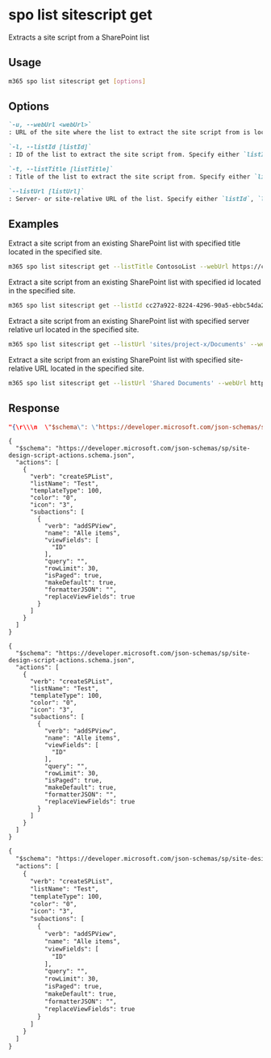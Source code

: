 
# spo list sitescript get

Extracts a site script from a SharePoint list

## Usage

```sh
m365 spo list sitescript get [options]
```

## Options

```md defintion-list
`-u, --webUrl <webUrl>`
: URL of the site where the list to extract the site script from is located.

`-l, --listId [listId]`
: ID of the list to extract the site script from. Specify either `listId`, `listTitle`, or `listUrl` but not multiple.

`-t, --listTitle [listTitle]`
: Title of the list to extract the site script from. Specify either `listId`, `listTitle`, or `listUrl` but not multiple.

`--listUrl [listUrl]`
: Server- or site-relative URL of the list. Specify either `listId`, `listTitle`, or `listUrl` but not multiple.
```

<Global />

## Examples

Extract a site script from an existing SharePoint list with specified title located in the specified site.

```sh
m365 spo list sitescript get --listTitle ContosoList --webUrl https://contoso.sharepoint.com/sites/project-x
```

Extract a site script from an existing SharePoint list with specified id located in the specified site.

```sh
m365 spo list sitescript get --listId cc27a922-8224-4296-90a5-ebbc54da2e85 --webUrl https://contoso.sharepoint.com/sites/project-x
```

Extract a site script from an existing SharePoint list with specified server relative url located in the specified site.

```sh
m365 spo list sitescript get --listUrl 'sites/project-x/Documents' --webUrl https://contoso.sharepoint.com/sites/project-x
```

Extract a site script from an existing SharePoint list with specified site-relative URL located in the specified site.

```sh
m365 spo list sitescript get --listUrl 'Shared Documents' --webUrl https://contoso.sharepoint.com/sites/project-x
```

## Response

<Tabs>
  <TabItem value="JSON">

  ```json
  "{\r\\\n  \"$schema\": \"https://developer.microsoft.com/json-schemas/sp/site-design-script-actions.schema.json\",\r\\\n  \"actions\": [\r\\\n    {\r\\\n      \"verb\": \"createSPList\",\r\\\n      \"listName\": \"Test\",\r\\\n      \"templateType\": 100,\r\\\n      \"color\": \"0\",\r\\\n      \"icon\": \"3\",\r\\\n      \"subactions\": [\r\\\n        {\r\\\n          \"verb\": \"addSPFieldXml\",\r\\\n          \"schemaXml\": \"<Field ID=\\\"{fa564e0f-0c70-4ab9-b863-0177e6ddd247}\\\" Type=\\\"Text\\\" Name=\\\"Title\\\" DisplayName=\\\"Title\\\" Required=\\\"TRUE\\\" SourceID=\\\"http://schemas.microsoft.com/sharepoint/v3\\\" StaticName=\\\"Title\\\" FromBaseType=\\\"TRUE\\\" MaxLength=\\\"255\\\" />\"\r\\\n        },\r\\\n        {\r\\\n          \"verb\": \"addSPFieldXml\",\r\\\n          \"schemaXml\": \"<Field ID=\\\"{b77cdbcf-5dce-4937-85a7-9fc202705c91}\\\" Group=\\\"_Hidden\\\" SourceID=\\\"http://schemas.microsoft.com/sharepoint/v4\\\" Name=\\\"IconOverlay\\\" StaticName=\\\"IconOverlay\\\" DisplayName=\\\"IconOverlay\\\" Type=\\\"Text\\\" Required=\\\"FALSE\\\" Hidden=\\\"TRUE\\\" />\"\r\\\n        },\r\\\n        {\r\\\n          \"verb\": \"addSPFieldXml\",\r\\\n          \"schemaXml\": \"<Field CustomFormatter=\\\"{&quot;elmType&quot;:&quot;div&quot;,&quot;style&quot;:{&quot;flex-wrap&quot;:&quot;wrap&quot;,&quot;display&quot;:&quot;flex&quot;},&quot;children&quot;:[{&quot;elmType&quot;:&quot;div&quot;,&quot;style&quot;:{&quot;box-sizing&quot;:&quot;border-box&quot;,&quot;padding&quot;:&quot;4px 8px 5px 8px&quot;,&quot;overflow&quot;:&quot;hidden&quot;,&quot;text-overflow&quot;:&quot;ellipsis&quot;,&quot;display&quot;:&quot;flex&quot;,&quot;border-radius&quot;:&quot;16px&quot;,&quot;height&quot;:&quot;24px&quot;,&quot;align-items&quot;:&quot;center&quot;,&quot;white-space&quot;:&quot;nowrap&quot;,&quot;margin&quot;:&quot;4px 4px 4px 4px&quot;},&quot;attributes&quot;:{&quot;class&quot;:{&quot;operator&quot;:&quot;:&quot;,&quot;operands&quot;:[{&quot;operator&quot;:&quot;==&quot;,&quot;operands&quot;:[&quot;@currentField&quot;,&quot;Choice 1&quot;]},&quot;sp-css-backgroundColor-BgCornflowerBlue sp-field-fontSizeSmall sp-css-color-CornflowerBlueFont&quot;,{&quot;operator&quot;:&quot;:&quot;,&quot;operands&quot;:[{&quot;operator&quot;:&quot;==&quot;,&quot;operands&quot;:[&quot;@currentField&quot;,&quot;Choice 2&quot;]},&quot;sp-css-backgroundColor-BgMintGreen sp-field-fontSizeSmall sp-css-color-MintGreenFont&quot;,{&quot;operator&quot;:&quot;:&quot;,&quot;operands&quot;:[{&quot;operator&quot;:&quot;==&quot;,&quot;operands&quot;:[&quot;@currentField&quot;,&quot;Keuze 3&quot;]},&quot;sp-css-backgroundColor-BgGold sp-field-fontSizeSmall sp-css-color-GoldFont&quot;,{&quot;operator&quot;:&quot;:&quot;,&quot;operands&quot;:[{&quot;operator&quot;:&quot;==&quot;,&quot;operands&quot;:[&quot;@currentField&quot;,&quot;&quot;]},&quot;&quot;,&quot;sp-field-borderAllRegular sp-field-borderAllSolid sp-css-borderColor-neutralSecondary&quot;]}]}]}]}},&quot;txtContent&quot;:&quot;@currentField&quot;}],&quot;templateId&quot;:&quot;BgColorChoicePill&quot;}\\\" DisplayName=\\\"SingleChoiceField\\\" FillInChoice=\\\"FALSE\\\" Format=\\\"Dropdown\\\" IsModern=\\\"TRUE\\\" Name=\\\"SingleChoiceField\\\" Title=\\\"SingleChoiceField\\\" Type=\\\"Choice\\\" ID=\\\"{9a802215-bf97-4a0d-8268-45785f054711}\\\" StaticName=\\\"SingleChoiceField\\\"><CHOICES><CHOICE>Choice 1</CHOICE><CHOICE>Choice 2</CHOICE><CHOICE>Keuze 3</CHOICE></CHOICES></Field>\"\r\\\n        },\r\\\n        {\r\\\n          \"verb\": \"addSPFieldXml\",\r\\\n          \"schemaXml\": \"<Field CustomFormatter=\\\"{&quot;elmType&quot;:&quot;div&quot;,&quot;style&quot;:{&quot;flex-wrap&quot;:&quot;wrap&quot;,&quot;display&quot;:&quot;flex&quot;},&quot;children&quot;:[{&quot;forEach&quot;:&quot;__INTERNAL__ in @currentField&quot;,&quot;elmType&quot;:&quot;div&quot;,&quot;style&quot;:{&quot;box-sizing&quot;:&quot;border-box&quot;,&quot;padding&quot;:&quot;4px 8px 5px 8px&quot;,&quot;overflow&quot;:&quot;hidden&quot;,&quot;text-overflow&quot;:&quot;ellipsis&quot;,&quot;display&quot;:&quot;flex&quot;,&quot;border-radius&quot;:&quot;16px&quot;,&quot;height&quot;:&quot;24px&quot;,&quot;align-items&quot;:&quot;center&quot;,&quot;white-space&quot;:&quot;nowrap&quot;,&quot;margin&quot;:&quot;4px 4px 4px 4px&quot;},&quot;attributes&quot;:{&quot;class&quot;:{&quot;operator&quot;:&quot;:&quot;,&quot;operands&quot;:[{&quot;operator&quot;:&quot;==&quot;,&quot;operands&quot;:[&quot;[$__INTERNAL__]&quot;,&quot;Choice 1&quot;]},&quot;sp-css-backgroundColor-BgCornflowerBlue sp-css-color-CornflowerBlueFont&quot;,{&quot;operator&quot;:&quot;:&quot;,&quot;operands&quot;:[{&quot;operator&quot;:&quot;==&quot;,&quot;operands&quot;:[&quot;[$__INTERNAL__]&quot;,&quot;Choice 2&quot;]},&quot;sp-css-backgroundColor-BgMintGreen sp-css-color-MintGreenFont&quot;,{&quot;operator&quot;:&quot;:&quot;,&quot;operands&quot;:[{&quot;operator&quot;:&quot;==&quot;,&quot;operands&quot;:[&quot;[$__INTERNAL__]&quot;,&quot;Keuze 3&quot;]},&quot;sp-css-backgroundColor-BgGold sp-css-color-GoldFont&quot;,&quot;sp-field-borderAllRegular sp-field-borderAllSolid sp-css-borderColor-neutralSecondary&quot;]}]}]}},&quot;txtContent&quot;:&quot;[$__INTERNAL__]&quot;}],&quot;templateId&quot;:&quot;BgColorChoicePill&quot;}\\\" DisplayName=\\\"MultiChoiceField\\\" FillInChoice=\\\"FALSE\\\" Format=\\\"Dropdown\\\" IsModern=\\\"TRUE\\\" Name=\\\"MultiChoiceField\\\" Title=\\\"MultiChoiceField\\\" Type=\\\"MultiChoice\\\" ID=\\\"{c4d18d33-4785-4e28-8fe4-fca269d7318d}\\\" StaticName=\\\"MultiChoiceField\\\"><CHOICES><CHOICE>Choice 1</CHOICE><CHOICE>Choice 2</CHOICE><CHOICE>Keuze 3</CHOICE></CHOICES></Field>\"\r\\\n        },\r\\\n        {\r\\\n          \"verb\": \"addSPFieldXml\",\r\\\n          \"schemaXml\": \"<Field Type=\\\"TaxonomyFieldType\\\" DisplayName=\\\"SingleMetadataField\\\" ShowField=\\\"Term1033\\\" ID=\\\"{29b00c9c-acd6-4ef4-b1b8-84e4e557092b}\\\" StaticName=\\\"SingleMetadataField\\\" Name=\\\"SingleMetadataField\\\" CustomFormatter=\\\"\\\" EnforceUniqueValues=\\\"FALSE\\\" Required=\\\"FALSE\\\" Group=\\\"\\\" Hidden=\\\"FALSE\\\" ReadOnly=\\\"FALSE\\\" PITarget=\\\"\\\" PrimaryPITarget=\\\"\\\" PIAttribute=\\\"\\\" PrimaryPIAttribute=\\\"\\\" Aggregation=\\\"\\\" Node=\\\"\\\"><Default /><Customization><ArrayOfProperty><Property><Name>SspId</Name><Value xmlns:q1=\\\"http://www.w3.org/2001/XMLSchema\\\" p4:type=\\\"q1:string\\\" xmlns:p4=\\\"http://www.w3.org/2001/XMLSchema-instance\\\">5eb73991-e926-4819-84e6-7c41b553137f</Value></Property><Property><Name>GroupId</Name></Property><Property><Name>TermSetId</Name><Value xmlns:q2=\\\"http://www.w3.org/2001/XMLSchema\\\" p4:type=\\\"q2:string\\\" xmlns:p4=\\\"http://www.w3.org/2001/XMLSchema-instance\\\">8ed8c9ea-7052-4c1d-a4d7-b9c10bffea6f</Value></Property><Property><Name>AnchorId</Name><Value xmlns:q3=\\\"http://www.w3.org/2001/XMLSchema\\\" p4:type=\\\"q3:string\\\" xmlns:p4=\\\"http://www.w3.org/2001/XMLSchema-instance\\\">00000000-0000-0000-0000-000000000000</Value></Property><Property><Name>UserCreated</Name><Value xmlns:q4=\\\"http://www.w3.org/2001/XMLSchema\\\" p4:type=\\\"q4:boolean\\\" xmlns:p4=\\\"http://www.w3.org/2001/XMLSchema-instance\\\">false</Value></Property><Property><Name>Open</Name><Value xmlns:q5=\\\"http://www.w3.org/2001/XMLSchema\\\" p4:type=\\\"q5:boolean\\\" xmlns:p4=\\\"http://www.w3.org/2001/XMLSchema-instance\\\">true</Value></Property><Property><Name>IsPathRendered</Name><Value xmlns:q7=\\\"http://www.w3.org/2001/XMLSchema\\\" p4:type=\\\"q7:boolean\\\" xmlns:p4=\\\"http://www.w3.org/2001/XMLSchema-instance\\\">false</Value></Property><Property><Name>IsKeyword</Name><Value xmlns:q8=\\\"http://www.w3.org/2001/XMLSchema\\\" p4:type=\\\"q8:boolean\\\" xmlns:p4=\\\"http://www.w3.org/2001/XMLSchema-instance\\\">false</Value></Property><Property><Name>TargetTemplate</Name></Property><Property><Name>CreateValuesInEditForm</Name><Value xmlns:q9=\\\"http://www.w3.org/2001/XMLSchema\\\" p4:type=\\\"q9:boolean\\\" xmlns:p4=\\\"http://www.w3.org/2001/XMLSchema-instance\\\">false</Value></Property><Property><Name>IsDocTagsEnabled</Name></Property><Property><Name>FilterAssemblyStrongName</Name><Value xmlns:q10=\\\"http://www.w3.org/2001/XMLSchema\\\" p4:type=\\\"q10:string\\\" xmlns:p4=\\\"http://www.w3.org/2001/XMLSchema-instance\\\">Microsoft.SharePoint.Taxonomy, Version=16.0.0.0, Culture=neutral, PublicKeyToken=71e9bce111e9429c</Value></Property><Property><Name>FilterClassName</Name><Value xmlns:q11=\\\"http://www.w3.org/2001/XMLSchema\\\" p4:type=\\\"q11:string\\\" xmlns:p4=\\\"http://www.w3.org/2001/XMLSchema-instance\\\">Microsoft.SharePoint.Taxonomy.TaxonomyField</Value></Property><Property><Name>FilterMethodName</Name><Value xmlns:q12=\\\"http://www.w3.org/2001/XMLSchema\\\" p4:type=\\\"q12:string\\\" xmlns:p4=\\\"http://www.w3.org/2001/XMLSchema-instance\\\">GetFilteringHtml</Value></Property><Property><Name>FilterJavascriptProperty</Name><Value xmlns:q13=\\\"http://www.w3.org/2001/XMLSchema\\\" p4:type=\\\"q13:string\\\" xmlns:p4=\\\"http://www.w3.org/2001/XMLSchema-instance\\\">FilteringJavascript</Value></Property></ArrayOfProperty></Customization></Field>\"\r\\\n        },\r\\\n        {\r\\\n          \"verb\": \"addSPFieldXml\",\r\\\n          \"schemaXml\": \"<Field Type=\\\"TaxonomyFieldTypeMulti\\\" DisplayName=\\\"MultiMetadataField\\\" ShowField=\\\"Term1033\\\" ID=\\\"{b1841001-0027-4934-899c-d69a928f35f6}\\\" StaticName=\\\"MultiMetadataField\\\" Name=\\\"MultiMetadataField\\\" CustomFormatter=\\\"\\\" EnforceUniqueValues=\\\"FALSE\\\" Required=\\\"FALSE\\\" Mult=\\\"TRUE\\\" Sortable=\\\"FALSE\\\"><Default /><Customization><ArrayOfProperty><Property><Name>SspId</Name><Value xmlns:q1=\\\"http://www.w3.org/2001/XMLSchema\\\" p4:type=\\\"q1:string\\\" xmlns:p4=\\\"http://www.w3.org/2001/XMLSchema-instance\\\">5eb73991-e926-4819-84e6-7c41b553137f</Value></Property><Property><Name>GroupId</Name></Property><Property><Name>TermSetId</Name><Value xmlns:q2=\\\"http://www.w3.org/2001/XMLSchema\\\" p4:type=\\\"q2:string\\\" xmlns:p4=\\\"http://www.w3.org/2001/XMLSchema-instance\\\">8ed8c9ea-7052-4c1d-a4d7-b9c10bffea6f</Value></Property><Property><Name>AnchorId</Name><Value xmlns:q3=\\\"http://www.w3.org/2001/XMLSchema\\\" p4:type=\\\"q3:string\\\" xmlns:p4=\\\"http://www.w3.org/2001/XMLSchema-instance\\\">00000000-0000-0000-0000-000000000000</Value></Property><Property><Name>UserCreated</Name><Value xmlns:q4=\\\"http://www.w3.org/2001/XMLSchema\\\" p4:type=\\\"q4:boolean\\\" xmlns:p4=\\\"http://www.w3.org/2001/XMLSchema-instance\\\">false</Value></Property><Property><Name>Open</Name><Value xmlns:q5=\\\"http://www.w3.org/2001/XMLSchema\\\" p4:type=\\\"q5:boolean\\\" xmlns:p4=\\\"http://www.w3.org/2001/XMLSchema-instance\\\">true</Value></Property><Property><Name>IsPathRendered</Name><Value xmlns:q7=\\\"http://www.w3.org/2001/XMLSchema\\\" p4:type=\\\"q7:boolean\\\" xmlns:p4=\\\"http://www.w3.org/2001/XMLSchema-instance\\\">false</Value></Property><Property><Name>IsKeyword</Name><Value xmlns:q8=\\\"http://www.w3.org/2001/XMLSchema\\\" p4:type=\\\"q8:boolean\\\" xmlns:p4=\\\"http://www.w3.org/2001/XMLSchema-instance\\\">false</Value></Property><Property><Name>TargetTemplate</Name></Property><Property><Name>CreateValuesInEditForm</Name><Value xmlns:q9=\\\"http://www.w3.org/2001/XMLSchema\\\" p4:type=\\\"q9:boolean\\\" xmlns:p4=\\\"http://www.w3.org/2001/XMLSchema-instance\\\">false</Value></Property><Property><Name>IsDocTagsEnabled</Name></Property><Property><Name>FilterAssemblyStrongName</Name><Value xmlns:q10=\\\"http://www.w3.org/2001/XMLSchema\\\" p4:type=\\\"q10:string\\\" xmlns:p4=\\\"http://www.w3.org/2001/XMLSchema-instance\\\">Microsoft.SharePoint.Taxonomy, Version=16.0.0.0, Culture=neutral, PublicKeyToken=71e9bce111e9429c</Value></Property><Property><Name>FilterClassName</Name><Value xmlns:q11=\\\"http://www.w3.org/2001/XMLSchema\\\" p4:type=\\\"q11:string\\\" xmlns:p4=\\\"http://www.w3.org/2001/XMLSchema-instance\\\">Microsoft.SharePoint.Taxonomy.TaxonomyField</Value></Property><Property><Name>FilterMethodName</Name><Value xmlns:q12=\\\"http://www.w3.org/2001/XMLSchema\\\" p4:type=\\\"q12:string\\\" xmlns:p4=\\\"http://www.w3.org/2001/XMLSchema-instance\\\">GetFilteringHtml</Value></Property><Property><Name>FilterJavascriptProperty</Name><Value xmlns:q13=\\\"http://www.w3.org/2001/XMLSchema\\\" p4:type=\\\"q13:string\\\" xmlns:p4=\\\"http://www.w3.org/2001/XMLSchema-instance\\\">FilteringJavascript</Value></Property></ArrayOfProperty></Customization></Field>\"\r\\\n        },\r\\\n        {\r\\\n          \"verb\": \"addSPFieldXml\",\r\\\n          \"schemaXml\": \"<Field DisplayName=\\\"SinglePeopleField\\\" Format=\\\"Dropdown\\\" IsModern=\\\"TRUE\\\" List=\\\"UserInfo\\\" Name=\\\"SinglePeopleField\\\" Title=\\\"SinglePeopleField\\\" Type=\\\"User\\\" UserSelectionMode=\\\"0\\\" UserSelectionScope=\\\"0\\\" ID=\\\"{992ba361-cf48-4c97-bf1e-c396db955e83}\\\" StaticName=\\\"SinglePeopleField\\\" />\"\r\\\n        },\r\\\n        {\r\\\n          \"verb\": \"addSPFieldXml\",\r\\\n          \"schemaXml\": \"<Field DisplayName=\\\"MultiPeopleField\\\" Format=\\\"Dropdown\\\" IsModern=\\\"TRUE\\\" List=\\\"UserInfo\\\" Mult=\\\"TRUE\\\" Name=\\\"MultiPeopleField\\\" Title=\\\"MultiPeopleField\\\" Type=\\\"UserMulti\\\" UserSelectionMode=\\\"0\\\" UserSelectionScope=\\\"0\\\" ID=\\\"{a0472ca6-203b-49c0-8fef-92777426e501}\\\" StaticName=\\\"MultiPeopleField\\\" />\"\r\\\n        },\r\\\n        {\r\\\n          \"verb\": \"addSPFieldXml\",\r\\\n          \"schemaXml\": \"<Field DisplayName=\\\"CustomHyperlink\\\" Format=\\\"Hyperlink\\\" IsModern=\\\"TRUE\\\" Name=\\\"CustomHyperlink\\\" Title=\\\"CustomHyperlink\\\" Type=\\\"URL\\\" ID=\\\"{9a9d8ba3-bbdc-467c-9a5d-9e8c3c73d85b}\\\" StaticName=\\\"CustomHyperlink\\\" />\"\r\\\n        },\r\\\n        {\r\\\n          \"verb\": \"addSPFieldXml\",\r\\\n          \"schemaXml\": \"<Field CommaSeparator=\\\"TRUE\\\" CustomUnitOnRight=\\\"TRUE\\\" DisplayName=\\\"NumberField\\\" Format=\\\"Dropdown\\\" IsModern=\\\"TRUE\\\" Name=\\\"NumberField\\\" Percentage=\\\"FALSE\\\" Title=\\\"NumberField\\\" Type=\\\"Number\\\" Unit=\\\"None\\\" ID=\\\"{57b7fd13-0d94-4c76-a57b-3b3224461f70}\\\" StaticName=\\\"NumberField\\\" />\"\r\\\n        },\r\\\n        {\r\\\n          \"verb\": \"addSPFieldXml\",\r\\\n          \"schemaXml\": \"<Field ID=\\\"{82642ec8-ef9b-478f-acf9-31f7d45fbc31}\\\" ReadOnly=\\\"TRUE\\\" Type=\\\"Computed\\\" Name=\\\"LinkTitle\\\" DisplayName=\\\"Titel\\\" DisplayNameSrcField=\\\"Title\\\" ClassInfo=\\\"Menu\\\" AuthoringInfo=\\\"(linked to item with edit menu)\\\" ListItemMenuAllowed=\\\"Required\\\" LinkToItemAllowed=\\\"Prohibited\\\" SourceID=\\\"http://schemas.microsoft.com/sharepoint/v3\\\" StaticName=\\\"LinkTitle\\\" FromBaseType=\\\"TRUE\\\"><FieldRefs><FieldRef Name=\\\"Title\\\" /><FieldRef Name=\\\"LinkTitleNoMenu\\\" /><FieldRef Name=\\\"_EditMenuTableStart2\\\" /><FieldRef Name=\\\"_EditMenuTableEnd\\\" /></FieldRefs><DisplayPattern><FieldSwitch><Expr><GetVar Name=\\\"FreeForm\\\" /></Expr><Case Value=\\\"TRUE\\\"><Field Name=\\\"LinkTitleNoMenu\\\" /></Case><Default><HTML><![CDATA[<div class=\\\"ms-vb itx\\\" onmouseover=\\\"OnItem(this)\\\" CTXName=\\\"ctx]]></HTML><Field Name=\\\"_EditMenuTableStart2\\\" /><HTML><![CDATA[\\\">]]></HTML><Field Name=\\\"LinkTitleNoMenu\\\" /><HTML><![CDATA[</div>]]></HTML><HTML><![CDATA[<div class=\\\"s4-ctx\\\" onmouseover=\\\"OnChildItem(this.parentNode); return false;\\\">]]></HTML><HTML><![CDATA[<span>&nbsp;</span>]]></HTML><HTML><![CDATA[<a onfocus=\\\"OnChildItem(this.parentNode.parentNode); return false;\\\" onclick=\\\"PopMenuFromChevron(event); return false;\\\" href=\\\"javascript:;\\\" title=\\\"Open Menu\\\"></a>]]></HTML><HTML><![CDATA[<span>&nbsp;</span>]]></HTML><HTML><![CDATA[</div>]]></HTML></Default></FieldSwitch></DisplayPattern></Field>\"\r\\\n        },\r\\\n        {\r\\\n          \"verb\": \"addSPFieldXml\",\r\\\n          \"schemaXml\": \"<Field ID=\\\"{f9a44731-84eb-43a4-9973-cd2953ad8646}\\\" Name=\\\"_vti_ItemDeclaredRecord\\\" StaticName=\\\"_vti_ItemDeclaredRecord\\\" DisplayName=\\\"Declared Record\\\" SourceID=\\\"http://schemas.microsoft.com/sharepoint/v3\\\" Group=\\\"Document and Record Management Columns\\\" Type=\\\"DateTime\\\" Indexed=\\\"FALSE\\\" Hidden=\\\"FALSE\\\" CanToggleHidden=\\\"TRUE\\\" ShowInNewForm=\\\"FALSE\\\" ShowInEditForm=\\\"FALSE\\\" ShowInFileDlg=\\\"FALSE\\\" ShowInDisplayForm=\\\"TRUE\\\" Required=\\\"FALSE\\\" Sealed=\\\"TRUE\\\" ReadOnly=\\\"TRUE\\\" />\"\r\\\n        },\r\\\n        {\r\\\n          \"verb\": \"addSPFieldXml\",\r\\\n          \"schemaXml\": \"<Field ID=\\\"{3afcc5c7-c6ef-44f8-9479-3561d72f9e8e}\\\" Name=\\\"_vti_ItemHoldRecordStatus\\\" StaticName=\\\"_vti_ItemHoldRecordStatus\\\" DisplayName=\\\"Hold and Record Status\\\" SourceID=\\\"http://schemas.microsoft.com/sharepoint/v3\\\" Group=\\\"Document and Record Management Columns\\\" Type=\\\"Integer\\\" Min=\\\"0\\\" Max=\\\"32\\\" Decimals=\\\"0\\\" Indexed=\\\"TRUE\\\" Hidden=\\\"TRUE\\\" CanToggleHidden=\\\"FALSE\\\" ShowInNewForm=\\\"FALSE\\\" ShowInEditForm=\\\"FALSE\\\" ShowInFileDlg=\\\"FALSE\\\" ShowInDisplayForm=\\\"FALSE\\\" Required=\\\"FALSE\\\" Sealed=\\\"TRUE\\\" ReadOnly=\\\"TRUE\\\" Description=\\\"\\\" />\"\r\\\n        },\r\\\n        {\r\\\n          \"verb\": \"addSPFieldXml\",\r\\\n          \"schemaXml\": \"<Field Type=\\\"Note\\\" DisplayName=\\\"SingleMetadataField_0\\\" StaticName=\\\"i9b00c9cacd64ef4b1b884e4e557092b\\\" Name=\\\"i9b00c9cacd64ef4b1b884e4e557092b\\\" ID=\\\"{655fadc8-4d62-49d8-bd3f-8c25ea0c2cce}\\\" ShowInViewForms=\\\"FALSE\\\" Required=\\\"FALSE\\\" Hidden=\\\"TRUE\\\" CanToggleHidden=\\\"TRUE\\\" />\"\r\\\n        },\r\\\n        {\r\\\n          \"verb\": \"addSPLookupFieldXml\",\r\\\n          \"schemaXml\": \"<Field Type=\\\"LookupMulti\\\" DisplayName=\\\"Taxonomy Catch All Column\\\" StaticName=\\\"TaxCatchAll\\\" Name=\\\"TaxCatchAll\\\" ID=\\\"{f3b0adf9-c1a2-4b02-920d-943fba4b3611}\\\" ShowInViewForms=\\\"FALSE\\\" Required=\\\"FALSE\\\" Hidden=\\\"TRUE\\\" CanToggleHidden=\\\"TRUE\\\" ShowField=\\\"CatchAllData\\\" Mult=\\\"TRUE\\\" Sortable=\\\"FALSE\\\" AllowDeletion=\\\"TRUE\\\" Sealed=\\\"TRUE\\\" />\",\r\\\n          \"targetListName\": \"TaxonomyHiddenList\"\r\\\n        },\r\\\n        {\r\\\n          \"verb\": \"addSPFieldXml\",\r\\\n          \"schemaXml\": \"<Field Type=\\\"Note\\\" DisplayName=\\\"MultiMetadataField_0\\\" StaticName=\\\"b184100100274934899cd69a928f35f6\\\" Name=\\\"b184100100274934899cd69a928f35f6\\\" ID=\\\"{c46e453f-0142-4231-8a29-e15df0832c39}\\\" ShowInViewForms=\\\"FALSE\\\" Required=\\\"FALSE\\\" Hidden=\\\"TRUE\\\" CanToggleHidden=\\\"TRUE\\\" />\"\r\\\n        },\r\\\n        {\r\\\n          \"verb\": \"addContentType\",\r\\\n          \"name\": \"Item\",\r\\\n          \"id\": \"0x01\",\r\\\n          \"fieldRefsXml\": [\r\\\n            \"<FieldRef ID=\\\"{fa564e0f-0c70-4ab9-b863-0177e6ddd247}\\\" Name=\\\"Title\\\" />\",\r\\\n            \"<FieldRef ID=\\\"{82642ec8-ef9b-478f-acf9-31f7d45fbc31}\\\" Name=\\\"LinkTitle\\\" DisplayName=\\\"Titel\\\" ReadOnly=\\\"TRUE\\\" />\",\r\\\n            \"<FieldRef ID=\\\"{b77cdbcf-5dce-4937-85a7-9fc202705c91}\\\" Name=\\\"IconOverlay\\\" Required=\\\"FALSE\\\" />\",\r\\\n            \"<FieldRef ID=\\\"{f9a44731-84eb-43a4-9973-cd2953ad8646}\\\" Name=\\\"_vti_ItemDeclaredRecord\\\" Required=\\\"FALSE\\\" ReadOnly=\\\"TRUE\\\" />\",\r\\\n            \"<FieldRef ID=\\\"{3afcc5c7-c6ef-44f8-9479-3561d72f9e8e}\\\" Name=\\\"_vti_ItemHoldRecordStatus\\\" DisplayName=\\\"Hold and Record Status\\\" Required=\\\"FALSE\\\" Hidden=\\\"TRUE\\\" ShowInNewForm=\\\"FALSE\\\" ShowInEditForm=\\\"FALSE\\\" ShowInDisplayForm=\\\"FALSE\\\" ShowInFileDlg=\\\"FALSE\\\" ReadOnly=\\\"TRUE\\\" />\",\r\\\n            \"<FieldRef ID=\\\"{9a802215-bf97-4a0d-8268-45785f054711}\\\" Name=\\\"SingleChoiceField\\\" />\",\r\\\n\"<FieldRef ID=\\\"{c4d18d33-4785-4e28-8fe4-fca269d7318d}\\\" Name=\\\"MultiChoiceField\\\" />\",\r\\\n            \"<FieldRef ID=\\\"{29b00c9c-acd6-4ef4-b1b8-84e4e557092b}\\\" Name=\\\"SingleMetadataField\\\" DisplayName=\\\"SingleMetadataField\\\" Required=\\\"FALSE\\\" Hidden=\\\"FALSE\\\" ReadOnly=\\\"FALSE\\\" PITarget=\\\"\\\" PrimaryPITarget=\\\"\\\" PIAttribute=\\\"\\\" PrimaryPIAttribute=\\\"\\\" Aggregation=\\\"\\\" Node=\\\"\\\" />\",\r\\\n            \"<FieldRef ID=\\\"{655fadc8-4d62-49d8-bd3f-8c25ea0c2cce}\\\" Name=\\\"i9b00c9cacd64ef4b1b884e4e557092b\\\" Required=\\\"FALSE\\\" />\",\r\\\n            \"<FieldRef ID=\\\"{f3b0adf9-c1a2-4b02-920d-943fba4b3611}\\\" Name=\\\"TaxCatchAll\\\" Required=\\\"FALSE\\\" />\",\r\\\n            \"<FieldRef ID=\\\"{b1841001-0027-4934-899c-d69a928f35f6}\\\" Name=\\\"MultiMetadataField\\\" DisplayName=\\\"MultiMetadataField\\\" Required=\\\"FALSE\\\" />\",\r\\\n            \"<FieldRef ID=\\\"{c46e453f-0142-4231-8a29-e15df0832c39}\\\" Name=\\\"b184100100274934899cd69a928f35f6\\\" Required=\\\"FALSE\\\" />\",\r\\\n            \"<FieldRef ID=\\\"{992ba361-cf48-4c97-bf1e-c396db955e83}\\\" Name=\\\"SinglePeopleField\\\" />\",\r\\\n            \"<FieldRef ID=\\\"{a0472ca6-203b-49c0-8fef-92777426e501}\\\" Name=\\\"MultiPeopleField\\\" />\",\r\\\n\"<FieldRef ID=\\\"{9a9d8ba3-bbdc-467c-9a5d-9e8c3c73d85b}\\\" Name=\\\"CustomHyperlink\\\" />\",\r\\\n            \"<FieldRef ID=\\\"{57b7fd13-0d94-4c76-a57b-3b3224461f70}\\\" Name=\\\"NumberField\\\" />\"\r\\\n          ]\r\\\n        },\r\\\n        {\r\\\n          \"verb\": \"addContentType\",\r\\\n          \"name\": \"Folder\",\r\\\n          \"id\": \"0x0120\"\r\\\n        },\r\\\n        {\r\\\n          \"verb\": \"addSPView\",\r\\\n          \"name\": \"Alle items\",\r\\\n          \"viewFields\": [\r\\\n            \"ID\",\r\\\n            \"LinkTitle\",\r\\\n            \"SingleChoiceField\",\r\\\n            \"MultiChoiceField\",\r\\\n            \"SingleMetadataField\",\r\\\n            \"MultiMetadataField\",\r\\\n            \"SinglePeopleField\",\r\\\n            \"MultiPeopleField\",\r\\\n            \"CustomHyperlink\",\r\\\n            \"NumberField\"\r\\\n          ],\r\\\n          \"query\": \"\",\r\\\n          \"rowLimit\": 30,\r\\\n          \"isPaged\": true,\r\\\n          \"makeDefault\": true,\r\\\n          \"formatterJSON\": \"\",\r\\\n          \"replaceViewFields\": true\r\\\n        }\r\\\n      ]\r\\\n    }\r\\\n  ]\r\\\n}"
  ```

  </TabItem>
  <TabItem value="Text">

  ```text
  {
    "$schema": "https://developer.microsoft.com/json-schemas/sp/site-design-script-actions.schema.json",
    "actions": [
      {
        "verb": "createSPList",
        "listName": "Test",
        "templateType": 100,
        "color": "0",
        "icon": "3",
        "subactions": [
          {
            "verb": "addSPView",
            "name": "Alle items",
            "viewFields": [
              "ID"
            ],
            "query": "",
            "rowLimit": 30,
            "isPaged": true,
            "makeDefault": true,
            "formatterJSON": "",
            "replaceViewFields": true
          }
        ]
      }
    ]
  }
  ```

  </TabItem>
  <TabItem value="CSV">

  ```csv
  {
    "$schema": "https://developer.microsoft.com/json-schemas/sp/site-design-script-actions.schema.json",
    "actions": [
      {
        "verb": "createSPList",
        "listName": "Test",
        "templateType": 100,
        "color": "0",
        "icon": "3",
        "subactions": [
          {
            "verb": "addSPView",
            "name": "Alle items",
            "viewFields": [
              "ID"
            ],
            "query": "",
            "rowLimit": 30,
            "isPaged": true,
            "makeDefault": true,
            "formatterJSON": "",
            "replaceViewFields": true
          }
        ]
      }
    ]
  }
  ```

  </TabItem>
  <TabItem value="Markdown">

  ```md
  {
    "$schema": "https://developer.microsoft.com/json-schemas/sp/site-design-script-actions.schema.json",
    "actions": [
      {
        "verb": "createSPList",
        "listName": "Test",
        "templateType": 100,
        "color": "0",
        "icon": "3",
        "subactions": [
          {
            "verb": "addSPView",
            "name": "Alle items",
            "viewFields": [
              "ID"
            ],
            "query": "",
            "rowLimit": 30,
            "isPaged": true,
            "makeDefault": true,
            "formatterJSON": "",
            "replaceViewFields": true
          }
        ]
      }
    ]
  }
  ```

  </TabItem>
</Tabs>

